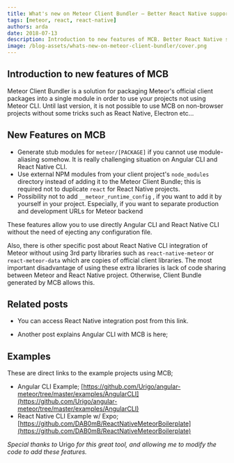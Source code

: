 ```yaml
---
title: What's new on Meteor Client Bundler — Better React Native support, handling Meteor imports etc…
tags: [meteor, react, react-native]
authors: arda
date: 2018-07-13
description: Introduction to new features of MCB. Better React Native support, handling Meteor imports etc.
image: /blog-assets/whats-new-on-meteor-client-bundler/cover.png
---
```



<Article />

## Introduction to new features of MCB

Meteor Client Bundler is a solution for packaging Meteor's official client packages into a single module in order to use your projects not using Meteor CLI.
Until last version, it is not possible to use MCB on non-browser projects without some tricks such as React Native, Electron etc…

## New Features on MCB

- Generate stub modules for `meteor/[PACKAGE]` if you cannot use module-aliasing somehow. It is really challenging situation on Angular CLI and React Native CLI.
- Use external NPM modules from your client project's `node_modules` directory instead of adding it to the Meteor Client Bundle; this is required not to duplicate `react` for React Native projects.
- Possibility not to add `__meteor_runtime_config` , if you want to add it by yourself in your project. Especially, if you want to separate production and development URLs for Meteor backend

These features allow you to use directly Angular CLI and React Native CLI without the need of ejecting any configuration file.

Also, there is other specific post about React Native CLI integration of Meteor without using 3rd party libraries such as `react-native-meteor` or `react-meteor-data` which are copies of official client libraries. The most important disadvantage of using these extra libraries is lack of code sharing between Meteor and React Native project. Otherwise, Client Bundle generated by MCB allows this.

## Related posts

- You can access React Native integration post from this link.

<LinkPreview link="/blog/connecting-react-native-and-meteor" />

- Another post explains Angular CLI with MCB is here;

<LinkPreview link="/blog/angular-cli-meteor-no-eject" />

## Examples

These are direct links to the example projects using MCB;

- Angular CLI Example; [https://github.com/Urigo/angular-meteor/tree/master/examples/AngularCLI](https://github.com/Urigo/angular-meteor/tree/master/examples/AngularCLI)
- React Native CLI Example w/ Expo; [https://github.com/DAB0mB/ReactNativeMeteorBoilerplate](https://github.com/DAB0mB/ReactNativeMeteorBoilerplate)

_Special thanks to_ Urigo _for this great tool, and allowing me to modify the code to add these features._
